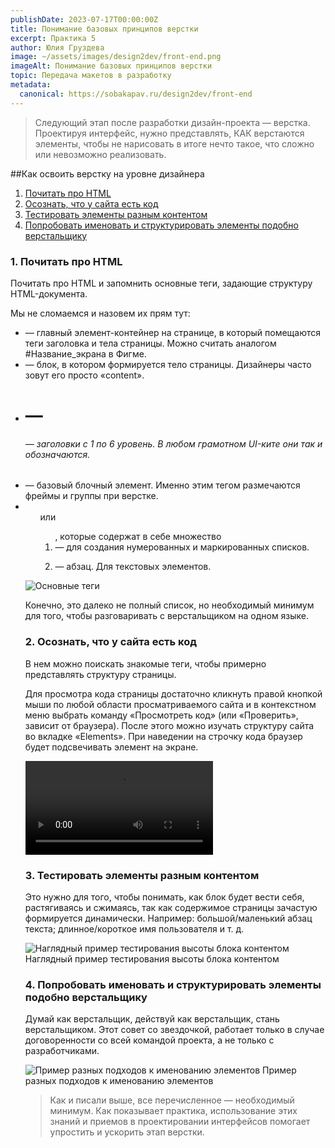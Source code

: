 ```yaml
---
publishDate: 2023-07-17T00:00:00Z
title: Понимание базовых принципов верстки
excerpt: Практика 5
author: Юлия Груздева
image: ~/assets/images/design2dev/front-end.png
imageAlt: Понимание базовых принципов верстки
topic: Передача макетов в разработку
metadata:
  canonical: https://sobakapav.ru/design2dev/front-end
---
```



>Следующий этап после разработки дизайн-проекта — верстка. Проектируя интерфейс, нужно представлять, КАК верстаются элементы, чтобы не нарисовать в итоге нечто такое, что сложно или невозможно реализовать.

##Как освоить верстку на уровне дизайнера

1. [Почитать про HTML](#anchor1)
2. [Осознать, что у сайта есть код](#anchor2)
3. [Тестировать элементы разным контентом](#anchor3)
4. [Попробовать именовать и структурировать элементы подобно верстальщику](#anchor4)

### <a name="anchor1"></a> 1. Почитать про HTML

Почитать про HTML и запомнить основные теги, задающие структуру HTML-документа.

Мы не сломаемся и назовем их прям тут:
- <html> — главный элемент-контейнер на странице, в который помещаются теги заголовка и тела страницы. Можно считать аналогом #Название_экрана в Фигме.
- <body> — блок, в котором формируется тело страницы. Дизайнеры часто зовут его просто «content».
- <h1> — <h6> — заголовки с 1 по 6 уровень. В любом грамотном UI-ките они так и обозначаются.
- <div> — базовый блочный элемент. Именно этим тегом размечаются фреймы и группы при верстке.
- <ul> или <ol>, которые содержат в себе множество <li> — для создания нумерованных и маркированных списков.
- <p> — абзац. Для текстовых элементов.

![Основные теги](~/assets/images/design2dev/dd5-1.png)

Конечно, это далеко не полный список, но необходимый минимум для того, чтобы разговаривать с верстальщиком на одном языке.

### <a name="anchor2"></a> 2. Осознать, что у сайта есть код

В нем можно поискать знакомые теги, чтобы примерно представлять структуру страницы.

Для просмотра кода страницы достаточно кликнуть правой кнопкой мыши по любой области просматриваемого сайта и в контекстном меню выбрать команду «Просмотреть код» (или «Проверить», зависит от браузера). После этого можно изучать структуру сайта во вкладке «Elements». При наведении на строчку кода браузер будет подсвечивать элемент на экране.

![Осознать, что у сайта есть код](~/assets/images/design2dev/dd5-2.mp4)

### <a name="anchor3"></a> 3. Тестировать элементы разным контентом

Это нужно для того, чтобы понимать, как блок будет вести себя, растягиваясь и сжимаясь, так как содержимое страницы зачастую формируется динамически. Например: большой/маленький абзац текста; длинное/короткое имя пользователя и т. д.

![Наглядный пример тестирования высоты блока контентом](~/assets/images/design2dev/dd5-3.png)
Наглядный пример тестирования высоты блока контентом

### <a name="anchor4"></a> 4. Попробовать именовать и структурировать элементы подобно верстальщику

Думай как верстальщик, действуй как верстальщик, стань верстальщиком. Этот совет со звездочкой, работает только в случае договоренности со всей командой проекта, а не только с разработчиками.

![Пример разных подходов к именованию элементов](~/assets/images/design2dev/dd5-4.png)
Пример разных подходов к именованию элементов

>Как и писали выше, все перечисленное — необходимый минимум. Как показывает практика, использование этих знаний и приемов в проектировании интерфейсов помогает упростить и ускорить этап верстки.
